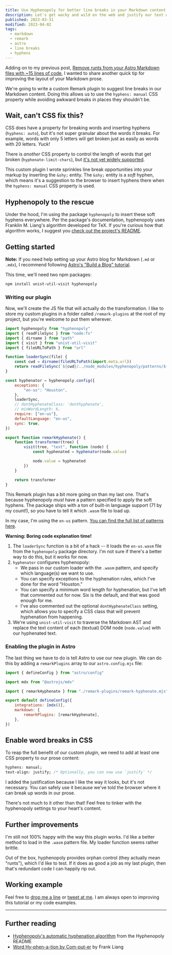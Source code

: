 ```yaml
---
title: Use Hyphenopoly for better line breaks in your Markdown content
description: Let's get wacky and wild on the web and justify our text without guilt.
published: 2023-03-31
modified: 2023-04-02
tags:
  - markdown
  - remark
  - astro
  - line breaks
  - hyphens
---
```



Adding on to my previous post, [Remove runts from your Astro Markdown files with ~15 lines of code](/blog/remove-runts-markdown), I wanted to share another quick tip for improving the layout of your Markdown prose.

We're going to write a custom Remark plugin to suggest line breaks in our Markdown content. Doing this allows us to use the `hyphens: manual` CSS property while avoiding awkward breaks in places they shouldn't be.

## Wait, can't CSS fix this?

CSS does have a property for breaking words and inserting hyphens (`hyphens: auto`), but it's not super granular about the words it breaks. For example, words with only 5 letters will get broken just as easily as words with 20 letters. _Yuck!_

There is _another_ CSS property to control the length of words that get broken (`hyphenate-limit-chars`), but [it's not yet widely supported](https://developer.mozilla.org/en-US/docs/Web/CSS/hyphenate-limit-chars).

This custom plugin I wrote sprinkles line break opportunities into your markup by inserting the `&shy;` entity. The `&shy;` entity is a _soft_ hyphen, which means it's a suggestion to the browser to insert hyphens there when the `hyphens: manual` CSS property is used.

## Hyphenopoly to the rescue

Under the hood, I'm using the package `hyphenopoly` to insert these soft hyphens everywhere. Per the package's documentation, hyphenopoly uses Franklin M. Liang's algorithm developed for TeX. If you're curious how that algorithm works, I suggest you [check out the project's README](https://github.com/mnater/Hyphenopoly/blob/master/README.md#user-content-automatic-hyphenation).

## Getting started

**Note:** If you need help setting up your Astro blog for Markdown (`.md` or `.mdx`), I recommend following [Astro's "Build a Blog" tutorial](https://docs.astro.build/en/tutorial/0-introduction/).

This time, we'll need two npm packages:

```zsh
npm install unist-util-visit hyphenopoly
```

### Writing our plugin

Now, we'll create the JS file that will actually do the transformation. I like to store my custom plugins in a folder called `/remark-plugins` at the root of my project, but you're welcome to put them wherever.

```js:remark-plugins/remark-hyphenate.mjs
import hyphenopoly from "hyphenopoly"
import { readFileSync } from "node:fs"
import { dirname } from "path"
import { visit } from "unist-util-visit"
import { fileURLToPath } from "url"

function loaderSync(file) {
	const cwd = dirname(fileURLToPath(import.meta.url))
	return readFileSync(`${cwd}/../node_modules/hyphenopoly/patterns/${file}`)
}

const hyphenator = hyphenopoly.config({
	exceptions: {
		"en-us": "Houston",
	},
	loaderSync,
	// dontHyphenateClass: 'donthyphenate',
	// minWordLength: 6,
	require: ["en-us"],
	defaultLanguage: "en-us",
	sync: true,
})

export function remarkHyphenate() {
	function transformer(tree) {
		visit(tree, "text", function (node) {
			const hyphenated = hyphenator(node.value)

			node.value = hyphenated
		})
	}

	return transformer
}
```

This Remark plugin has a bit more going on than my last one. That's because hyphenopoly _must_ have a pattern specified to apply the soft hyphens. The package ships with a ton of built-in language support (71 by my count!), so you have to tell it which `.wasm` file to load up.

In my case, I'm using the `en-us` pattern. [You can find the full list of patterns here](https://github.com/mnater/Hyphenopoly/tree/master/patterns).

**Warning: Boring code explanation time!**

1. The `loaderSync` function is a bit of a hack -- it loads the `en-us.wasm` file from the `hyphenopoly` package directory. I'm not sure if there's a better way to do this, but it works for now.
2. `hyphenator` configures hyphenopoly:
   - We pass in our custom loader with the `.wasm` pattern, and specify which language(s) we want to use.
   - You can specify exceptions to the hyphenation rules, which I've done for the word "Houston."
   - You can specify a minimum word length for hyphenation, but I've left that commented out for now. Six is the default, and that was good enough for me.
   - I've also commented out the optional `dontHyphenateClass` setting, which allows you to specify a CSS class that will prevent hyphenation from happening.
3. We're using `unist-util-visit` to traverse the Markdown AST and replace the text content of each (textual) DOM node (`node.value`) with our hyphenated text.

### Enabling the plugin in Astro

The last thing we have to do is tell Astro to use our new plugin. We can do this by adding a `remarkPlugins` array to our `astro.config.mjs` file:

```js:astro.config.mjs
import { defineConfig } from "astro/config"

import mdx from "@astrojs/mdx"

import { remarkHyphenate } from "./remark-plugins/remark-hyphenate.mjs"

export default defineConfig({
	integrations: [mdx()],
	markdown: {
		remarkPlugins: [remarkHyphenate],
	},
})
```

## Enable word breaks in CSS

To reap the full benefit of our custom plugin, we need to add at least one CSS property to our prose content:

```css
hyphens: manual;
text-align: justify; /* Optionally, you can now use `justify` */
```

I added the justification because I like the way it looks, but it's not necessary. You can safely use it because we've told the browser where it can break up words in our prose.

There's not much to it other than that! Feel free to tinker with the hyphenopoly settings to your heart's content.

## Further improvements

I'm still not 100% happy with the way this plugin works. I'd like a better method to load in the `.wasm` pattern file. My loader function seems rather brittle.

Out of the box, hyphenopoly provides orphan control (they actually mean "runts"), which I'd like to test. If it does as good a job as my last plugin, then that's redundant code I can happily rip out.

## Working example

<Stackblitz
	class="not-prose -mx-4 md:-mx-16"
	projectId="github-ogfesm"
	file="remark-plugins/remark-hyphenate.mjs"
/>

Feel free to [drop me a line](mailto:john@eatmon.co) or [tweet at me](https://twitter.com/johneatmon_). I am always open to improving this tutorial or my code examples.

---

## Further reading

- [Hyphenopoly's automatic hyphenation algorithm](https://github.com/mnater/Hyphenopoly/blob/master/README.md#user-content-automatic-hyphenation) from the Hyphenopoly README
- [Word Hy-phen-a-tion by Com-put-er](https://www.tug.org/docs/liang/) by Frank Liang
